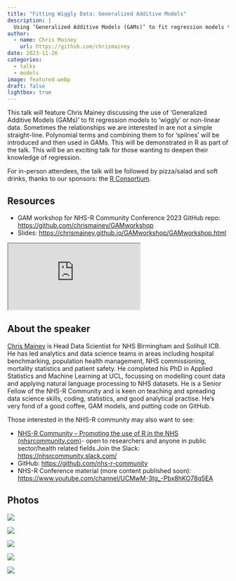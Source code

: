 ```yaml
---
title: "Fitting Wiggly Data: Generalized Additive Models"
description: |
  Using ‘Generalized Additive Models (GAMs)’ to fit regression models to ‘wiggly’ or non-linear data.
author:
  - name: Chris Mainey
    url: https://github.com/chrismainey
date: 2023-11-26
categories:
  - talks
  - models
image: featured.webp
draft: false
lightbox: true
---
```


This talk will feature Chris Mainey discussing the use of ‘Generalized Additive Models (GAMs)’ to fit regression models to ‘wiggly’ or non-linear data. Sometimes the relationships we are interested in are not a simple straight-line. Polynomial terms and combining them to for ‘splines’ will be introduced and then used in GAMs. This will be demonstrated in R as part of the talk. This will be an exciting talk for those wanting to deepen their knowledge of regression.

For in-person attendees, the talk will be followed by pizza/salad and soft drinks, thanks to our sponsors: the [R Consortium](https://www.r-consortium.org/).

## Resources

* GAM workshop for NHS-R Community Conference 2023 GitHub repo: <https://github.com/chrismainey/GAMworkshop>
* Slides: <https://chrismainey.github.io/GAMworkshop/GAMworkshop.html>

<iframe class="slide-deck ar3x2" src="https://chrismainey.github.io/GAMworkshop/GAMworkshop.html#1" title="Slides">
</iframe>

## About the speaker

[Chris Mainey](https://github.com/chrismainey) is Head Data Scientist for NHS Birmingham and Solihull ICB. He has led analytics and data science teams in areas including hospital benchmarking, population health management, NHS commissioning, mortality statistics and patient safety.  He completed his PhD in Applied Statistics and Machine Learning at UCL, focussing on modelling count data and applying natural language processing to NHS datasets.  He is a Senior Fellow of the NHS-R Community and is keen on teaching and spreading data science skills, coding, statistics, and good analytical practise.  He’s very fond of a good coffee, GAM models, and putting code on GitHub.

Those interested in the NHS-R community may also want to see:

- [NHS-R Community – Promoting the use of R in the NHS (nhsrcommunity.com)](https://nhsrcommunity.com/)- open to researchers and anyone in public sector/health related fields.Join the Slack: <https://nhsrcommunity.slack.com/>
- GitHub: <https://github.com/nhs-r-community>
- NHS-R Conference material (more content published soon): <https://www.youtube.com/channel/UCMwM-3tg_-Pbx8hKO78q5EA>

## Photos

![](media/highres_517601369.jpeg){group="my-gallery"}

![](media/highres_517601370.jpeg){group="my-gallery"}

![](media/highres_517601040.jpeg){group="my-gallery"}

![](media/highres_517601041.jpeg){group="my-gallery"}

![](media/highres_517601088.jpeg){group="my-gallery"}
